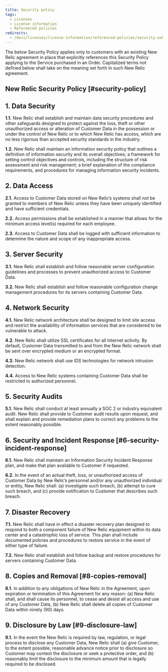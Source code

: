 ```yaml
---
title: Security policy
tags:
  - Licenses
  - License information
  - Referenced policies
redirects:
  - /docs/licenses/license-information/referenced-policies/security-exhibit
---
```


The below Security Policy applies only to customers with an existing New Relic agreement in place that explicitly references this Security Policy applying to the Service purchased in an Order. Capitalized terms not defined below shall take on the meaning set forth in such New Relic agreement.

## New Relic Security Policy [#security-policy]

## 1. Data Security

**1.1.** New Relic shall establish and maintain data security procedures and other safeguards designed to protect against the loss, theft or other unauthorized access or alteration of Customer Data in the possession or under the control of New Relic or to which New Relic has access, which are no less rigorous than accepted security standards in the industry.

**1.2.** New Relic shall maintain an information security policy that outlines a definition of information security and its overall objectives; a framework for setting control objectives and controls, including the structure of risk assessment and risk management; a brief explanation of the compliance requirements, and procedures for managing information security incidents.

## 2. Data Access

**2.1.** Access to Customer Data stored on New Relic’s systems shall not be granted to members of New Relic unless they have been uniquely identified and have sufficient credentials.

**2.2.** Access permissions shall be established in a manner that allows for the minimum access level(s) required for each employee.

**2.3.** Access to Customer Data shall be logged with sufficient information to determine the nature and scope of any inappropriate access.

## 3. Server Security

**3.1.** New Relic shall establish and follow reasonable server configuration guidelines and processes to prevent unauthorized access to Customer Data.

**3.2.** New Relic shall establish and follow reasonable configuration change management procedures for its servers containing Customer Data.

## 4. Network Security

**4.1.** New Relic network architecture shall be designed to limit site access and restrict the availability of information services that are considered to be vulnerable to attack.

**4.2.** New Relic shall utilize SSL certificates for all Internet activity. By default, Customer Data transmitted to and from the New Relic network shall be sent over encrypted medium or an encrypted format.

**4.3.** New Relic network shall use IDS technologies for network intrusion detection.

**4.4.** Access to New Relic systems containing Customer Data shall be restricted to authorized personnel.

## 5. Security Audits

**5.1.** New Relic shall conduct at least annually a SOC 2 or industry equivalent audit. New Relic shall provide to Customer audit results upon request, and shall explain and provide remediation plans to correct any problems to the extent reasonably possible.

## 6. Security and Incident Response [#6-security-incident-response]

**6.1.** New Relic shall maintain an Information Security Incident Response plan, and make that plan available to Customer if requested.

**6.2.** In the event of an actual theft, loss, or unauthorized access of Customer Data by New Relic’s personnel and/or any unauthorized individual or entity, New Relic shall: (a) investigate such breach, (b) attempt to cure such breach, and (c) provide notification to Customer that describes such breach.

## 7. Disaster Recovery

**7.1.** New Relic shall have in effect a disaster recovery plan designed to respond to both a component failure of New Relic equipment within its data center and a catastrophic loss of service. This plan shall include documented policies and procedures to restore service in the event of either type of failure.

**7.2.** New Relic shall establish and follow backup and restore procedures for servers containing Customer Data.

## 8. Copies and Removal [#8-copies-removal]

**8.1.** In addition to any obligations of New Relic in the Agreement, upon expiration or termination of this Agreement for any reason: (a) New Relic shall, and shall cause its personnel, to cease and desist all access and use of any Customer Data, (b) New Relic shall delete all copies of Customer Data within ninety (90) days.

## 9. Disclosure by Law [#9-disclosure-law]

**9.1.** In the event the New Relic is required by law, regulation, or legal process to disclose any Customer Data, New Relic shall (a) give Customer, to the extent possible, reasonable advance notice prior to disclosure so Customer may contest the disclosure or seek a protective order, and (b) reasonably limit the disclosure to the minimum amount that is legally required to be disclosed.
